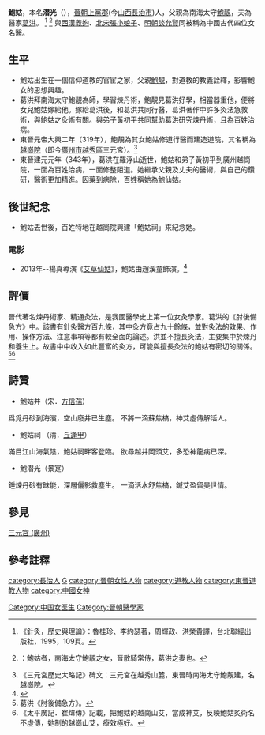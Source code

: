 '''鮑姑'''，本名'''潜光'''（{{bd|？年||？年|catIdx=B}}），[[晉朝|晉朝]][[上黨郡|上黨郡]](今[[山西|山西]][[長治市|長治市]])人，父親為南海太守[[鮑靚|鮑靚]]，夫為醫家[[葛洪|葛洪]]。
<ref>《針灸，歷史與理論》：魯桂珍、李約瑟著，周輝政、洪榮貴譯，台北聯經出版社，1995，109頁。</ref>
<ref>{{wikisource-inline|墉城集仙錄/卷07#鮑姑|《墉城集仙錄》卷7}}：鮑姑者，南海太守鮑靚之女，晉散騎常侍，葛洪之妻也。</ref>
與[[西漢|西漢]][[義姁|義姁]]、[[北宋|北宋]][[張小娘子|張小娘子]]、[[明朝|明朝]][[談允賢|談允賢]]同被稱為中國古代四位女名醫。

==生平==
*鮑姑出生在一個信仰道教的官宦之家，父親[[鮑靚|鮑靚]]，對道教的教義詮釋，影響鮑女的思想興趣。
*葛洪拜南海太守鮑靚為師，學習煉丹術，鮑靚見葛洪好學，相當器重他，便將女兒鮑姑嫁給他。嫁給葛洪後，和葛洪共同行醫，葛洪著作中許多灸法急救術，與鮑姑之灸術有關。與弟子黃初平共同幫助葛洪研究煉丹術，且為百姓治病。
*東晉元帝大興二年（319年），鮑靚為其女鮑姑修道行醫而建造道院，其名稱為[[三元宮_(廣州)|越崗院]]（即今[[廣州市|廣州市]][[越秀區|越秀區]]三元宮）。<ref>《三元宮歷史大略記》碑文：三元宮在越秀山麓，東晉時南海太守鮑靚建，名越崗院。</ref>
*東晉建元元年（343年），葛洪在羅浮山逝世，鮑姑和弟子黃初平到廣州越崗院，一面為百姓治病，一面修整陌道。她繼承父親及丈夫的醫術，與自己的鑽研，醫術更加精進。因藥到病除，百姓稱她為鮑仙姑。

==後世紀念==
*鮑姑去世後，百姓特地在越崗院興建「鮑姑祠」來紀念她。

===電影===
*2013年--楊真導演《[[艾草仙姑|艾草仙姑]]》，鮑姑由趙溪童飾演。<ref>{{Cite web |url=https://movie.douban.com/subject/24745629/ |title=豆瓣上《艾草仙姑》 |access-date=2017-01-09 |archive-date=2019-06-11 |archive-url=https://web.archive.org/web/20190611135135/https://movie.douban.com/subject/24745629/ |dead-url=no }}</ref>

==評價==
晉代著名煉丹術家、精通灸法，是我國醫學史上第一位女灸學家。葛洪的《肘後備急方》中。該書有針灸醫方百九條，其中灸方竟占九十餘條，並對灸法的效果、作用、操作方法、注意事項等都有較全面的論述。洪並不擅長灸法，主要集中於煉丹和養生上。故書中中收入如此豐富的灸方，可能與擅長灸法的鮑姑有密切的關係。<ref>葛洪《肘後備急方》。</ref><ref>《太平廣記．崔煒傳》記載，把鮑姑的越崗山艾，當成神艾，反映鮑姑炙術名不虛傳，她制的越崗山艾，療效極好。</ref>

==詩贊==
<poem>
*鮑姑井（宋．[[方信孺|方信孺]]）
爲覓丹砂到海濱，空山廢井已生塵。
不將一滴蘇焦槁，神艾虛傳解活人。
*鮑姑祠 （清．[[丘逢甲|丘逢甲]]）
滿目江山海氣陰，鮑姑祠畔客登臨。
欲尋越井岡頭艾，多恐神龍病已深。
*鮑潜光（景寔）
錘煉丹砂有昧能，深層儷影救塵生。
一滴活水舒焦槁，鍼艾盈留昊世情。
</poem>

==參見==
[[三元宮_(廣州)|三元宮 (廣州)]]

==參考註釋==
{{reflist}}

{{DEFAULTSORT:B}}
[[category:長治人|category:長治人]]
[[category:鮑姓|G]]
[[Category:中国女医生|Category:中国女医生]]
[[category:晉朝女性人物|category:晉朝女性人物]]
[[category:道教人物|category:道教人物]]
[[category:東晉道教人物|category:東晉道教人物]]
[[category:中國女神|category:中國女神]]
[[Category:晉朝醫學家|Category:晉朝醫學家]]